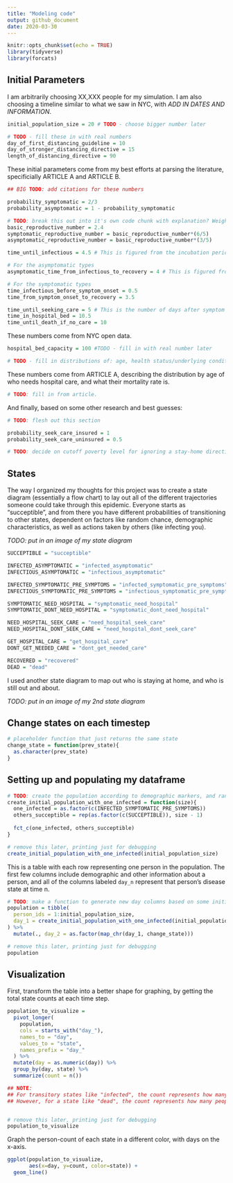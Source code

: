 ```yaml
---
title: "Modeling code"
output: github_document
date: 2020-03-30
---
```


```r
knitr::opts_chunk$set(echo = TRUE)
library(tidyverse)
library(forcats)
```

## Initial Parameters

I am arbitrarily choosing XX,XXX people for my simulation. I am also choosing a timeline similar to what we saw in NYC, with *ADD IN DATES AND INFORMATION*.
```r
initial_population_size = 20 # TODO - choose bigger number later

# TODO - fill these in with real numbers
day_of_first_distancing_guideline = 10
day_of_stronger_distancing_directive = 15
length_of_distancing_directive = 90
```

These initial parameters come from my best efforts at parsing the literature, specificially ARTICLE A and ARTICLE B.
```r
## BIG TODO: add citations for these numbers

probability_symptomatic = 2/3
probability_asymptomatic = 1 - probability_symptomatic

# TODO: break this out into it's own code chunk with explanation? Weighted average, solved equations to get 
basic_reproductive_number = 2.4
symptomatic_reproductive_number = basic_reproductive_number*(6/5)
asymptomatic_reproductive_number = basic_reproductive_number*(3/5)

time_until_infectious = 4.5 # This is figured from the incubation period, and rounded down from 4.6 so I can do steps in half-days.

# For the asymptomatic types
asymptomatic_time_from_infectious_to_recovery = 4 # This is figured from the generation time (confusing). Should this be longer??

# For the symptomatic types
time_infectious_before_symptom_onset = 0.5
time_from_symptom_onset_to_recovery = 3.5

time_until_seeking_care = 5 # This is the number of days after symptom onset that people seek hospital care if they need it, on average
time_in_hospital_bed = 10.5
time_until_death_if_no_care = 10

```

These numbers come from NYC open data.
```r
hospital_bed_capacity = 100 #TODO - fill in with real number later

# TODO - fill in distributions of: age, health status/underlying conditions, "essential" jobs, poverty levels, incarcerated, homeless, detained immigrants, insurance coverage 
```

These numbers come from ARTICLE A, describing the distribution by age of who needs hospital care, and what their mortality rate is.
```r
# TODO: fill in from article.
```

And finally, based on some other research and best guesses:
```r
# TODO: flesh out this section

probability_seek_care_insured = 1
probability_seek_care_uninsured = 0.5

# TODO: decide on cutoff poverty level for ignoring a stay-home directive
```


## States

The way I organized my thoughts for this project was to create a state diagram (essentially a flow chart) to lay out all of the different trajectories someone could take through this epidemic. Everyone starts as "succeptible", and from there you have different probabilities of transitioning to other states, dependent on factors like random chance, demographic characteristics, as well as actions taken by others (like infecting you).

*TODO: put in an image of my state diagram*

```r
SUCCEPTIBLE = "succeptible"

INFECTED_ASYMPTOMATIC = "infected_asymptomatic"
INFECTIOUS_ASYMPTOMATIC = "infectious_asymptomatic"

INFECTED_SYMPTOMATIC_PRE_SYMPTOMS = "infected_symptomatic_pre_symptoms"
INFECTIOUS_SYMPTOMATIC_PRE_SYMPTOMS = "infectious_symptomatic_pre_symptoms"

SYMPTOMATIC_NEED_HOSPITAL = "symptomatic_need_hospital"
SYMPTOMATIC_DONT_NEED_HOSPITAL = "symptomatic_dont_need_hospital"

NEED_HOSPITAL_SEEK_CARE = "need_hospital_seek_care"
NEED_HOSPITAL_DONT_SEEK_CARE = "need_hospital_dont_seek_care"

GET_HOSPITAL_CARE = "get_hospital_care"
DONT_GET_NEEDED_CARE = "dont_get_needed_care"

RECOVERED = "recovered"
DEAD = "dead"
```

I used another state diagram to map out who is staying at home, and who is still out and about.

*TODO: put in an image of my 2nd state diagram*



## Change states on each timestep

```r
# placeholder function that just returns the same state
change_state = function(prev_state){
  as.character(prev_state)
}
```

## Setting up and populating my dataframe

```r
# TODO: create the population according to demographic markers, and randomly assign the infected person.
create_initial_population_with_one_infected = function(size){
  one_infected = as.factor(c(INFECTED_SYMPTOMATIC_PRE_SYMPTOMS))
  others_succeptible = rep(as.factor(c(SUCCEPTIBLE)), size - 1)
  
  fct_c(one_infected, others_succeptible)
}

# remove this later, printing just for debugging
create_initial_population_with_one_infected(initial_population_size)
```

This is a table with each row representing one person in the population. The first few columns include demographic and other information about a person, and all of the columns labeled `day_n` represent that person's disease state at time n.
```r
# TODO: make a function to generate new day columns based on some initial parameter.
population = tibble(
  person_ids = 1:initial_population_size,
  day_1 = create_initial_population_with_one_infected(initial_population_size)
) %>% 
  mutate(., day_2 = as.factor(map_chr(day_1, change_state)))

# remove this later, printing just for debugging
population
```


## Visualization

First, transform the table into a better shape for graphing, by getting the total state counts at each time step.
```r
population_to_visualize =
  pivot_longer(
    population,
    cols = starts_with("day_"),
    names_to = "day",
    values_to = "state",
    names_prefix = "day_"
  ) %>% 
  mutate(day = as.numeric(day)) %>% 
  group_by(day, state) %>% 
  summarize(count = n())

## NOTE:
## For transitory states like "infected", the count represents how many people are infected on that day.
## However, for a state like "dead", the count represents how many people total have died up until that point (because once you reach the "dead" state, you stay at that state forever).


# remove this later, printing just for debugging
population_to_visualize
```

Graph the person-count of each state in a different color, with days on the x-axis.
```r
ggplot(population_to_visualize, 
       aes(x=day, y=count, color=state)) + 
  geom_line()
```


